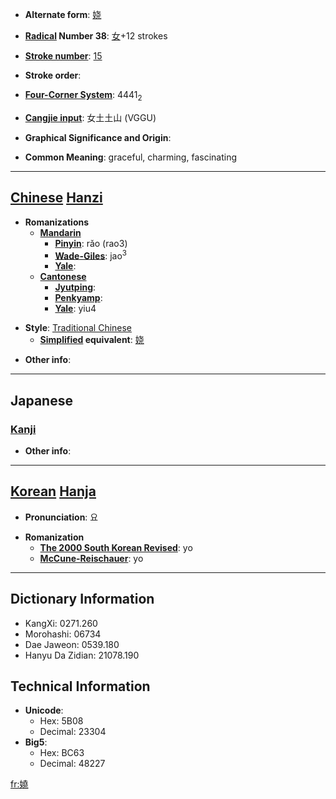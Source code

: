 * '''Alternate form''': [[娆]]

* '''[[Wiktionary:Chinese radical index| Radical]] Number 38''': [[Wiktionary:Chinese radical index 女|女]]+12 strokes

* '''[[Wiktionary:Chinese total strokes index|Stroke number]]''': [[Wiktionary:Chinese total strokes index 15|15]]

* '''Stroke order''': 

* '''[[Wiktionary:Chinese four corner index|Four-Corner System]]''': 4441<sub>2</sub>

* '''[[Wiktionary:Chinese Cangjie index|Cangjie input]]''': 女土土山 (VGGU)

* '''Graphical Significance and Origin''': 

* '''Common Meaning''': graceful, charming, fascinating

----

== [[Chinese]] [[Hanzi]] ==

* '''Romanizations'''
** '''[[Mandarin]]'''
*** '''[[Pinyin]]''': rǎo (rao3)
*** '''[[Wade-Giles]]''': jao<sup>3</sup>
*** '''[[Yale]]''': 
** '''[[Cantonese]]'''
*** '''[[Jyutping]]''':
*** '''[[Penkyamp]]''': 
*** '''[[Yale]]''': yiu4

* '''Style''': [[Traditional Chinese]] 
** '''[[Simplified Chinese|Simplified]] equivalent''': [[娆]]

* '''Other info''': 

----

==Japanese==
===[[Kanji]]===
{{kanji|on readings=[[でう]] (deu), [[ねう]] (neu), [[ぜう]] (zeu), [[だう]] (dau), [[えう]] (eu), [[けう]] (keu)
|kun readings=[[わずるわしい]] (wazuruwashii), [[なやむ]] (nayamu)
}}

* '''Other info''':  

----

== [[Korean]] [[Hanja]] ==

* '''Pronunciation''': 요

* '''Romanization'''
** '''[[The 2000 South Korean Revised Romanization|The 2000 South Korean Revised]]''': yo
** '''[[McCune-Reischauer]]''': yo

----

== Dictionary Information ==

* KangXi: 0271.260
* Morohashi: 06734
* Dae Jaweon: 0539.180
* Hanyu Da Zidian: 21078.190

== Technical Information ==

* '''Unicode''':
** Hex: 5B08
** Decimal: 23304
* '''Big5''':
** Hex: BC63
** Decimal: 48227

[[fr:嬈]]
